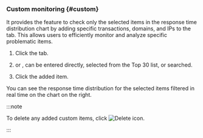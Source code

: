 ### Custom monitoring {#custom}

It provides the feature to check only the selected items in the response time distribution chart by adding specific transactions, domains, and IPs to the <Cmdname sid="custom" className="uitext" /> tab. This allows users to efficiently monitor and analyze specific problematic items.

1. Click the <Cmdname sid="custom" className="uitext" /> tab.

2. <Cmdname sid="transaction" className="uitext" /> or <Cmdname sid="domain" className="uitext" />, <Cmdname sid="ip" className="uitext" /> can be entered directly, selected from the <UI>Top 30</UI> list, or searched.

3. Click the added item. 

   <ImgLang img="txmap-custom-filter-select.png" desc="Custom" />

You can see the response time distribution for the selected items filtered in real time on the chart on the right.

:::note

To delete any added custom items, click ![Delete icon](/img/ico-trash.svg).

:::
